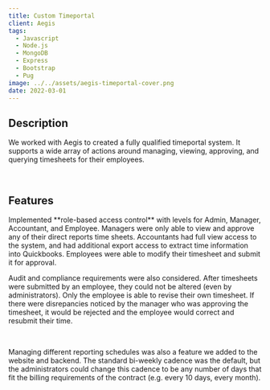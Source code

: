 ```yaml
---
title: Custom Timeportal
client: Aegis
tags:
  - Javascript
  - Node.js
  - MongoDB
  - Express
  - Bootstrap
  - Pug
image: ../../assets/aegis-timeportal-cover.png
date: 2022-03-01
---
```


<h2 class="text-xl font-semibold">Description</h2>

We worked with Aegis to created a fully qualified timeportal system. It supports a wide array of
actions around managing, viewing, approving, and querying timesheets for their employees.

<br />

<h2 class="text-xl font-semibold">Features</h2>
Implemented **role-based access control** with levels for Admin, Manager, Accountant,
and Employee. Managers were only able to view and approve any of their direct reports
time sheets. Accountants had full view access to the system, and had additional export
access to extract time information into Quickbooks. Employees were able to modify
their timesheet and submit it for approval.

<br />

Audit and compliance requirements were also considered. After timesheets were submitted by an
employee, they could not be altered (even by administrators). Only the employee is able to revise
their own timesheet. If there were disrepancies noticed by the manager who was approving the
timesheet, it would be rejected and the employee would correct and resubmit their time.

<br />

Managing different reporting schedules was also a feature we added to the website and backend. The
standard bi-weekly cadence was the default, but the administrators could change this cadence to be
any number of days that fit the billing requirements of the contract (e.g. every 10 days, every
month).

